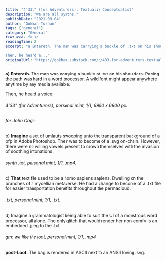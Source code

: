 ```yaml
---
title: "4'33\" (for Adventurers): Textualis Conceptualist"
description: "We are all synths."
publishDate: "2021-09-04"
author: "Gökhan Turhan"
tags: ["general"]
category: "General"
featured: false
readingTime: 2
excerpt: "a Entereth. The man was carrying a buckle of .txt on his shoulders. Pacing the path was hard in a word processor. A wild font might appear anywhere anytime by any media available.

Then, he heard a..."
originalUrl: "https://gokhan.substack.com/p/433-for-adventurers-textualis-conceptualist"
---
```



**a) Entereth**. The man was carrying a buckle of .txt on his shoulders. Pacing the path was hard in a word processor. A wild font might appear anywhere anytime by any media available.

Then, he heard a voice:

###### 4'33" (for Adventurers), personal mint, 1/1, 6900 x 6900 px.

<NFTCard contractAddress="0x3B3ee1931Dc30C1957379FAc9aba94D1C48a5405" tokenId="80548" marketplace="foundation" />

###### for John Cage

b) **Imagine** a set of umlauts swooping unto the transparent background of a pfp in Adobe Photoshop. Their was to become of a .svg on-chain. However, there were no willing vowels present to crown themselves with the invasion of soothing intonations.

###### synth .txt, personal mint, 1/1, .mp4.

<NFTCard contractAddress="0x3B3ee1931Dc30C1957379FAc9aba94D1C48a5405" tokenId="80553" marketplace="foundation" />

c) **That** text file used to be a homo sapiens sapiens. Dwelling on the branches of a mycellian metaverse. He had a change to become of a .txt file for easier transportation benefits throughout the permacloud.

###### .txt, personal mint, 1/1, .txt.

<NFTEmbed url="https://zora.co/gokhan/4761" />

d) Imagine a grammatologist being able to surf the UI of a monstrous word processor, all alone. The only glitch that would render her non-comfy is an embedded .jpeg to the .txt

###### gm: we like the loot, personal mint, 1/1, .mp4

<NFTCard contractAddress="0x3B3ee1931Dc30C1957379FAc9aba94D1C48a5405" tokenId="80518" marketplace="foundation" />

**post-Loot**: The bag is rendered in ASCII next to an ANSII loving .svg.